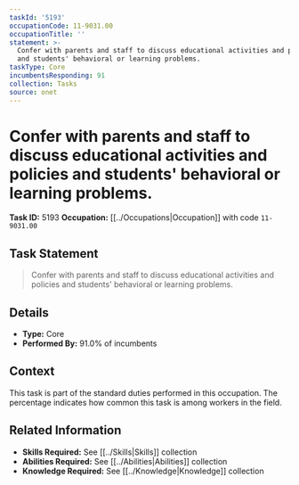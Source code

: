 ```yaml
---
taskId: '5193'
occupationCode: 11-9031.00
occupationTitle: ''
statement: >-
  Confer with parents and staff to discuss educational activities and policies
  and students' behavioral or learning problems.
taskType: Core
incumbentsResponding: 91
collection: Tasks
source: onet
---
```

# Confer with parents and staff to discuss educational activities and policies and students' behavioral or learning problems.

**Task ID:** 5193
**Occupation:** [[../Occupations|Occupation]] with code `11-9031.00`

## Task Statement

> Confer with parents and staff to discuss educational activities and policies and students' behavioral or learning problems.

## Details

- **Type:** Core
- **Performed By:** 91.0% of incumbents

## Context

This task is part of the standard duties performed in this occupation. The percentage indicates how common this task is among workers in the field.

## Related Information

- **Skills Required:** See [[../Skills|Skills]] collection
- **Abilities Required:** See [[../Abilities|Abilities]] collection
- **Knowledge Required:** See [[../Knowledge|Knowledge]] collection
